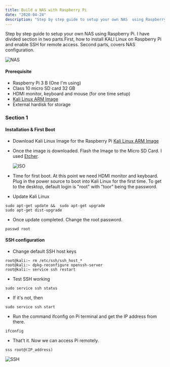 ```yaml
---
title: Build a NAS with Raspberry Pi
date: "2020-04-24"
description: "Step by step guide to setup your own NAS  using Raspberry Pi"
---
```


Step by step guide to setup your own NAS using Raspberry Pi. I have divided section
in two parts.First, how to install KALI Linux on Raspberry Pi and enable SSH for remote
access. Second parts, covers NAS configuration.

![NAS](./nas.jpg)

#### Prerequisite

- Raspberry Pi 3 B (One I'm using)
- Class 10 micro SD card 32 GB
- HDMI monitor, keyboard and mouse (for one time setup)
- [Kali Linux ARM Image](https://www.offensive-security.com/kali-linux-arm-images/#1493408272250-e17e9049-9ce8)
- External hardisk for storage

### Section 1

#### Installation & First Boot

- Download Kali Linux Image for the Raspberry Pi
  [Kali Linux ARM Image](https://www.offensive-security.com/kali-linux-arm-images/#1493408272250-e17e9049-9ce8)

- Once the image is downloaded. Flash the Image to the Micro SD Card. I used
  [Etcher](https://www.balena.io/etcher/).

  ![ISO](./etcher.png)

- Time for first boot. At this point we need HDMI monitor and keyboard. Plug in the power source to boot into Kali Linux
  for the first time. To get to the desktop, default login is "root" with "toor" being the password.

- Update Kali Linux

```
sudo apt-get update &&  sudo apt-get upgrade
sudo apt-get dist-upgrade
```

- Once update completed. Change the root password.

```
passwd root
```

#### SSH configuration

- Change default SSH host keys

```
root@kali:~ rm /etc/ssh/ssh_host_*
root@kali:~ dpkg-reconfigure openssh-server
root@kali:~ service ssh restart
```

- Test SSH working

```
sudo service ssh status
```

- If it's not, then

```
sudo service ssh start
```

- Run the command ifconfig on Pi terminal and get the IP address from there.

```
ifconfig
```

- That't it. Now we can access Pi remotely.

```
sss root@(IP_address)
```

![SSH](./ssh.png)
